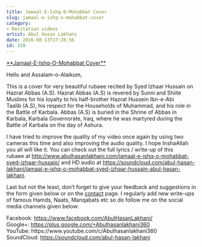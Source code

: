 ```yaml
---
title: Jamaal-E-Ishq-O-Mohabbat Cover
slug: jamaal-e-ishq-o-mohabbat-cover
category: 
- Recitation videos
artist: Abul Hasan Lakhani
date: 2016-08-13T17:28:56
id: 339
---
```


<p><span style="text-decoration: underline;">**Jamaal-E-Ishq-O-Mohabbat Cover**</span></p>
<p>Hello and Assalam-o-Alaikum,</p>
<p>This is a cover for very beautiful rubaee recited by Syed Izhaar Hussain on Hazrat Abbas (A.S). Hazrat Abbas (A.S) is revered by Sunni and Shiite Muslims for his loyalty to his half-brother Hazrat Hussein Ibn-e-Abi Taalib (A.S), his respect for the Households of Muhammad, and his role in the Battle of Karbala. Abbas (A.S) is buried in the Shrine of Abbas in Karbala, Karbala Governorate, Iraq, where he was martyred during the Battle of Karbala on the day of Ashura.</p>
<p>I have tried to improve the quality of my video once again by using two cameras this time and also improving the audio quality. I hope InshaAllah you all will like it. You can check out the full lyrics / write-up of this rubaee at <a href="http://www.abulhasanlakhani.com/jamaal-e-ishq-o-mohabbat-syed-izhaar-hussain/">http://www.abulhasanlakhani.com/jamaal-e-ishq-o-mohabbat-syed-izhaar-hussain/</a> and HD audio at <a href="https://soundcloud.com/abul-hasan-lakhani/jamaal-e-ishq-o-mohabbat-syed-izhaar-hussain-abul-hasan-lakhani">https://soundcloud.com/abul-hasan-lakhani/jamaal-e-ishq-o-mohabbat-syed-izhaar-hussain-abul-hasan-lakhani</a>.</p>
<p>Last but not the least, don’t forget to give your feedback and suggestions in the form given below or on the <a href="http://www.abulhasanlakhani.com/contact/">contact</a> page. I regularly add new write-ups of famous Hamds, Naats, Manqabats etc so do follow me on the social media channels given below:</p>
<p>Facebook: <a href="https://www.facebook.com/AbulHasanLakhani/">https://www.facebook.com/AbulHasanLakhani/</a><br />
Google+: <a href="https://plus.google.com/+Abulhasanlakhani360">https://plus.google.com/+Abulhasanlakhani360</a><br />
YouTube: https://www.youtube.com/c/Abulhasanlakhani360<br />
SoundCloud: <a href="https://soundcloud.com/abul-hasan-lakhani">https://soundcloud.com/abul-hasan-lakhani</a></p>
